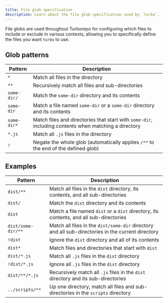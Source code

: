 ```yaml
---
title: File glob specification
description: Learn about the file glob specification used by `turbo`.
---
```


File globs are used throughout Turborepo for configuring which files to include or exclude in various contexts, allowing you to specifically define the files you want `turbo` to use.

## Glob patterns

| Pattern     | Description                                                                                          |
| ----------- | ---------------------------------------------------------------------------------------------------- |
| `*`         | Match all files in the directory                                                                     |
| `**`        | Recursively match all files and sub-directories                                                      |
| `some-dir/` | Match the `some-dir` directory and its contents                                                      |
| `some-dir`  | Match a file named `some-dir` or a `some-dir` directory and its contents                             |
| `some-dir*` | Match files and directories that start with `some-dir`, including contents when matching a directory |
| `*.js`      | Match all `.js` files in the directory                                                               |
| `!`         | Negate the whole glob (automatically applies `/**` to the end of the defined glob)                   |

## Examples

| Pattern            | Description                                                                                       |
| ------------------ | ------------------------------------------------------------------------------------------------- |
| `dist/**`          | Match all files in the `dist` directory, its contents, and all sub-directories                    |
| `dist/`            | Match the `dist` directory and its contents                                                       |
| `dist`             | Match a file named `dist` or a `dist` directory, its contents, and all sub-directories            |
| `dist/some-dir/**` | Match all files in the `dist/some-dir` directory and all sub-directories in the current directory |
| `!dist`            | Ignore the `dist` directory and all of its contents                                               |
| `dist*`            | Match files and directories that start with `dist`                                                |
| `dist/*.js`        | Match all `.js` files in the `dist` directory                                                     |
| `!dist/*.js`       | Ignore all `.js` files in the `dist` directory                                                    |
| `dist/**/*.js`     | Recursively match all `.js` files in the `dist` directory and its sub-directories                 |
| `../scripts/**`    | Up one directory, match all files and sub-directories in the `scripts` directory                  |
